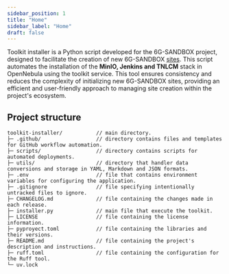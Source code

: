 ```yaml
---
sidebar_position: 1
title: "Home"
sidebar_label: "Home"
draft: false
---
```



Toolkit installer is a Python script developed for the <Link to={SANDBOX_URL}>6G-SANDBOX</Link> project, designed to facilitate the creation of new 6G-SANDBOX [sites](../6g-sandbox-sites/home.mdx). This script automates the installation of the **MinIO, Jenkins and TNLCM** stack in OpenNebula using the <Link to={SANDBOX_MARKETPLACE_TOOLKIT_SERVICE}>toolkit service</Link>. This tool ensures consistency and reduces the complexity of initializing new 6G-SANDBOX sites, providing an efficient and user-friendly approach to managing site creation within the project's ecosystem.

## Project structure

```
toolkit-installer/           // main directory.
├─ .github/                  // directory contains files and templates for GitHub workflow automation.
├─ scripts/                  // directory contains scripts for automated deployments.
├─ utils/                    // directory that handler data conversions and storage in YAML, Markdown and JSON formats.
├─ .env                      // file that contains environment variables for configuring the application.
├─ .gitignore                // file specifying intentionally untracked files to ignore.
├─ CHANGELOG.md              // file containing the changes made in each release.
├─ installer.py              // main file that execute the toolkit.
├─ LICENSE                   // file containing the license information.
├─ pyproyect.toml            // file containing the libraries and their versions.
├─ README.md                 // file containing the project's description and instructions.
├─ ruff.toml                 // file containing the configuration for the Ruff tool.
└─ uv.lock
```
